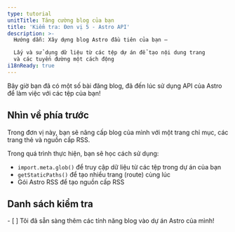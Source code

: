 ```yaml
---
type: tutorial
unitTitle: Tăng cường blog của bạn
title: 'Kiểm tra: Đơn vị 5 - Astro API'
description: >-
  Hướng dẫn: Xây dựng blog Astro đầu tiên của bạn —

  Lấy và sử dụng dữ liệu từ các tệp dự án để tạo nội dung trang
  và các tuyến đường một cách động
i18nReady: true
---
```



Bây giờ bạn đã có một số bài đăng blog, đã đến lúc sử dụng API của Astro để làm việc với các tệp của bạn!

## Nhìn về phía trước

Trong đơn vị này, bạn sẽ nâng cấp blog của mình với một trang chỉ mục, các trang thẻ và nguồn cấp RSS.

Trong quá trình thực hiện, bạn sẽ học cách sử dụng:
- `import.meta.glob()` để truy cập dữ liệu từ các tệp trong dự án của bạn
- `getStaticPaths()` để tạo nhiều trang (route) cùng lúc
- Gói Astro RSS để tạo nguồn cấp RSS



<Box icon="check-list">

## Danh sách kiểm tra

<Checklist>
- [ ] Tôi đã sẵn sàng thêm các tính năng blog vào dự án Astro của mình!
</Checklist>
</Box>